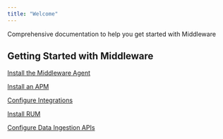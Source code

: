 ```yaml
---
title: "Welcome"
---
```


Comprehensive documentation to help you get started with Middleware

<h2>Getting Started with Middleware</h2>


[Install the Middleware Agent](/agent-installation/overview#installing-the-middleware-agent)

[Install an APM](/apm-configuration)

[Configure Integrations](/integrations/jira-integration)

[Install RUM](/rum/getting-started)

[Configure Data Ingestion APIs](/data-ingestion-apis/opentelemetry-metrics)

